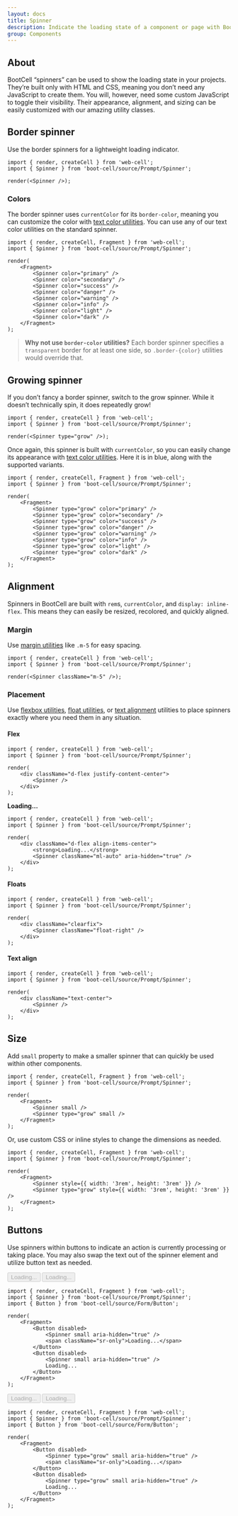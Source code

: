 ```yaml
---
layout: docs
title: Spinner
description: Indicate the loading state of a component or page with BootCell spinners, built entirely with HTML, CSS, and no JavaScript.
group: Components
---
```




## About

BootCell “spinners” can be used to show the loading state in your projects.
They’re built only with HTML and CSS, meaning you don’t need any JavaScript to create them.
You will, however, need some custom JavaScript to toggle their visibility.
Their appearance, alignment, and sizing can be easily customized with our amazing utility classes.

## Border spinner

Use the border spinners for a lightweight loading indicator.

<Example>
    <Spinner />
</Example>

```TSX
import { render, createCell } from 'web-cell';
import { Spinner } from 'boot-cell/source/Prompt/Spinner';

render(<Spinner />);
```

### Colors

The border spinner uses `currentColor` for its `border-color`,
meaning you can customize the color with [text color utilities][1].
You can use any of our text color utilities on the standard spinner.

<Example>
    <Spinner color="primary" />
    <Spinner color="secondary" />
    <Spinner color="success" />
    <Spinner color="danger" />
    <Spinner color="warning" />
    <Spinner color="info" />
    <Spinner color="light" />
    <Spinner color="dark" />
</Example>

```TSX
import { render, createCell, Fragment } from 'web-cell';
import { Spinner } from 'boot-cell/source/Prompt/Spinner';

render(
    <Fragment>
        <Spinner color="primary" />
        <Spinner color="secondary" />
        <Spinner color="success" />
        <Spinner color="danger" />
        <Spinner color="warning" />
        <Spinner color="info" />
        <Spinner color="light" />
        <Spinner color="dark" />
    </Fragment>
);
```

> **Why not use `border-color` utilities?** Each border spinner specifies a `transparent` border for at least one side,
> so `.border-{color}` utilities would override that.

## Growing spinner

If you don’t fancy a border spinner, switch to the grow spinner.
While it doesn’t technically spin, it does repeatedly grow!

<Example>
    <Spinner type="grow" />
</Example>

```TSX
import { render, createCell } from 'web-cell';
import { Spinner } from 'boot-cell/source/Prompt/Spinner';

render(<Spinner type="grow" />);
```

Once again, this spinner is built with `currentColor`, so you can easily change its appearance with [text color utilities][1].
Here it is in blue, along with the supported variants.

<Example>
    <Spinner type="grow" color="primary" />
    <Spinner type="grow" color="secondary" />
    <Spinner type="grow" color="success" />
    <Spinner type="grow" color="danger" />
    <Spinner type="grow" color="warning" />
    <Spinner type="grow" color="info" />
    <Spinner type="grow" color="light" />
    <Spinner type="grow" color="dark" />
</Example>

```TSX
import { render, createCell, Fragment } from 'web-cell';
import { Spinner } from 'boot-cell/source/Prompt/Spinner';

render(
    <Fragment>
        <Spinner type="grow" color="primary" />
        <Spinner type="grow" color="secondary" />
        <Spinner type="grow" color="success" />
        <Spinner type="grow" color="danger" />
        <Spinner type="grow" color="warning" />
        <Spinner type="grow" color="info" />
        <Spinner type="grow" color="light" />
        <Spinner type="grow" color="dark" />
    </Fragment>
);
```

## Alignment

Spinners in BootCell are built with `rem`s, `currentColor`, and `display: inline-flex`.
This means they can easily be resized, recolored, and quickly aligned.

### Margin

Use [margin utilities][2] like `.m-5` for easy spacing.

<Example>
    <Spinner className="m-5" />
</Example>

```TSX
import { render, createCell } from 'web-cell';
import { Spinner } from 'boot-cell/source/Prompt/Spinner';

render(<Spinner className="m-5" />);
```

### Placement

Use [flexbox utilities][3], [float utilities][4], or [text alignment][5] utilities to place spinners exactly
where you need them in any situation.

#### Flex

<Example>
    <div className="d-flex justify-content-center">
        <Spinner />
    </div>
</Example>

```TSX
import { render, createCell } from 'web-cell';
import { Spinner } from 'boot-cell/source/Prompt/Spinner';

render(
    <div className="d-flex justify-content-center">
        <Spinner />
    </div>
);
```

<Example>
    <div className="d-flex align-items-center">
        <strong>Loading...</strong>
        <Spinner className="ml-auto" aria-hidden="true" />
    </div>
</Example>

```TSX
import { render, createCell } from 'web-cell';
import { Spinner } from 'boot-cell/source/Prompt/Spinner';

render(
    <div className="d-flex align-items-center">
        <strong>Loading...</strong>
        <Spinner className="ml-auto" aria-hidden="true" />
    </div>
);
```

#### Floats

<Example>
    <div className="clearfix">
        <Spinner className="float-right" />
    </div>
</Example>

```TSX
import { render, createCell } from 'web-cell';
import { Spinner } from 'boot-cell/source/Prompt/Spinner';

render(
    <div className="clearfix">
        <Spinner className="float-right" />
    </div>
);
```

#### Text align

<Example>
    <div className="text-center">
        <Spinner />
    </div>
</Example>

```TSX
import { render, createCell } from 'web-cell';
import { Spinner } from 'boot-cell/source/Prompt/Spinner';

render(
    <div className="text-center">
        <Spinner />
    </div>
);
```

## Size

Add `small` property to make a smaller spinner that can quickly be used within other components.

<Example>
    <Spinner small />
    <Spinner type="grow" small />
</Example>

```TSX
import { render, createCell, Fragment } from 'web-cell';
import { Spinner } from 'boot-cell/source/Prompt/Spinner';

render(
    <Fragment>
        <Spinner small />
        <Spinner type="grow" small />
    </Fragment>
);
```

Or, use custom CSS or inline styles to change the dimensions as needed.

<Example>
    <Spinner style={{ width: '3rem', height: '3rem' }} />
    <Spinner type="grow" style={{ width: '3rem', height: '3rem' }} />
</Example>

```TSX
import { render, createCell, Fragment } from 'web-cell';
import { Spinner } from 'boot-cell/source/Prompt/Spinner';

render(
    <Fragment>
        <Spinner style={{ width: '3rem', height: '3rem' }} />
        <Spinner type="grow" style={{ width: '3rem', height: '3rem' }} />
    </Fragment>
);
```

## Buttons

Use spinners within buttons to indicate an action is currently processing or taking place.
You may also swap the text out of the spinner element and utilize button text as needed.

<Example>
    <Button disabled>
        <Spinner small aria-hidden="true" />
        <span className="sr-only">Loading...</span>
    </Button>
    <Button disabled>
        <Spinner small aria-hidden="true" />
        Loading...
    </Button>
</Example>

```TSX
import { render, createCell, Fragment } from 'web-cell';
import { Spinner } from 'boot-cell/source/Prompt/Spinner';
import { Button } from 'boot-cell/source/Form/Button';

render(
    <Fragment>
        <Button disabled>
            <Spinner small aria-hidden="true" />
            <span className="sr-only">Loading...</span>
        </Button>
        <Button disabled>
            <Spinner small aria-hidden="true" />
            Loading...
        </Button>
    </Fragment>
);
```

<Example>
    <Button disabled>
        <Spinner type="grow" small aria-hidden="true" />
        <span className="sr-only">Loading...</span>
    </Button>
    <Button disabled>
        <Spinner type="grow" small aria-hidden="true" />
        Loading...
    </Button>
</Example>

```TSX
import { render, createCell, Fragment } from 'web-cell';
import { Spinner } from 'boot-cell/source/Prompt/Spinner';
import { Button } from 'boot-cell/source/Form/Button';

render(
    <Fragment>
        <Button disabled>
            <Spinner type="grow" small aria-hidden="true" />
            <span className="sr-only">Loading...</span>
        </Button>
        <Button disabled>
            <Spinner type="grow" small aria-hidden="true" />
            Loading...
        </Button>
    </Fragment>
);
```

[1]: https://getbootstrap.com/docs/4.4/utilities/colors/
[2]: https://getbootstrap.com/docs/4.4/utilities/spacing/
[3]: https://getbootstrap.com/docs/4.4/utilities/flex/
[4]: https://getbootstrap.com/docs/4.4/utilities/float/
[5]: https://getbootstrap.com/docs/4.4/content/typography/
